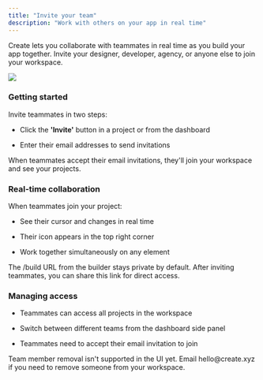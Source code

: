 ```yaml
---
title: "Invite your team"
description: "Work with others on your app in real time"
---
```


Create lets you collaborate with teammates in real time as you build your app together. Invite your designer, developer, agency, or anyone else to join your workspace.

![](/images/create/publish-and-share/~gitbook/image)

### Getting started

Invite teammates in two steps:

* Click the **'Invite'** button in a project or from the dashboard

* Enter their email addresses to send invitations

When teammates accept their email invitations, they'll join your workspace and see your projects.

### Real-time collaboration

When teammates join your project:

* See their cursor and changes in real time

* Their icon appears in the top right corner

* Work together simultaneously on any element

The /build URL from the builder stays private by default. After inviting teammates, you can share this link for direct access.

### Managing access

* Teammates can access all projects in the workspace

* Switch between different teams from the dashboard side panel

* Teammates need to accept their email invitation to join

Team member removal isn't supported in the UI yet. Email hello\@create.xyz if you need to remove someone from your workspace.

